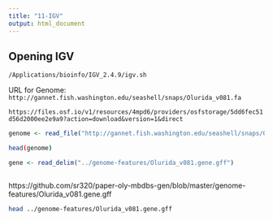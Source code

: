 ```yaml
---
title: "11-IGV"
output: html_document
---
```


## Opening IGV


```
/Applications/bioinfo/IGV_2.4.9/igv.sh
```

URL for Genome:
`http://gannet.fish.washington.edu/seashell/snaps/Olurida_v081.fa`

`https://files.osf.io/v1/resources/4mpd6/providers/osfstorage/5dd6fec51d56d2000ee2e9a9?action=download&version=1&direct`

```r
genome <- read_file("http://gannet.fish.washington.edu/seashell/snaps/Olurida_v081.fa")
```


```bash
head(genome)
```





```r
gene <- read_delim("../genome-features/Olurida_v081.gene.gff")
```




```r

```



https://github.com/sr320/paper-oly-mbdbs-gen/blob/master/genome-features/Olurida_v081.gene.gff


```bash
head ../genome-features/Olurida_v081.gene.gff
```



